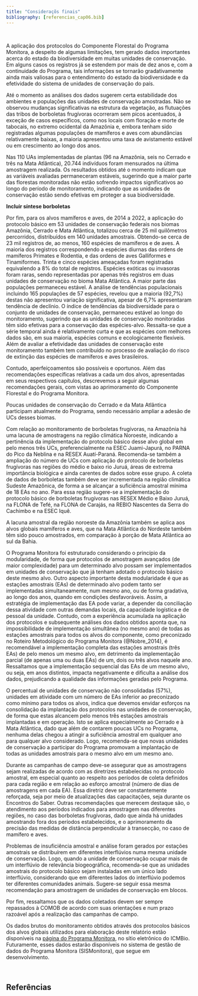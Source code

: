 ```yaml
---
title: "Consideraçõs finais"
bibliography: [referencias_cap06.bib]
---
```


</br>

A aplicação dos protocolos do Componente Florestal do Programa Monitora, a despeito de algumas limitações, tem gerado dados importantes acerca do estado da biodiversidade em muitas unidades de conservação. Em alguns casos os registros já se estendem por mais de dez anos e, com a continuidade do Programa, tais informações se tornarão gradativamente ainda mais valiosas para o entendimento do estado da biodiversidade e da efetividade do sistema de unidades de conservação do país.  

Até o momento as análises dos dados sugerem certa estabilidade dos ambientes e populações das unidades de conservação amostradas. Não se observou mudanças significativas na estrutura da vegetação, as flutuações das tribos de borboletas frugívoras ocorreram sem picos acentuados, à exceção de casos específicos, como nos locais com floração e morte de tabocais, no extremo ocidental da Amazônia e, embora tenham sido registradas algumas populações de mamíferos e aves com abundâncias relativamente baixas, a maioria apresentou uma taxa de avistamento estável ou em crescimento ao longo dos anos.  

Nas 110 UAs implementadas de plantas (96 na Amazônia, seis no Cerrado e três na Mata Atlântica), 20.744 indivíduos foram mensurados na última amostragem realizada.  Os resultados obtidos até o momento indicam que as variáveis avaliadas permaneceram estáveis, sugerindo que a maior parte das florestas monitoradas não estão sofrendo impactos significativos ao longo do período de monitoramento, indicando que as unidades de conservação estão sendo efetivas em proteger a sua biodiversidade.  

**Incluir síntese borboletas**  

Por fim, para os alvos mamíferos e aves, de 2014 a 2022, a aplicação do protocolo básico em 53 unidades de conservação federais nos biomas Amazônia, Cerrado e Mata Atlântica, totalizou cerca de 25 mil quilômetros percorridos, distribuídos em 140 unidades amostrais. Obtendo-se cerca de 23 mil registros de, ao menos, 160 espécies de mamíferos e de aves. A maioria dos registros correspondendo a espécies diurnas das ordens de mamíferos Primates e Rodentia, e das ordens de aves Galliformes e Tinamiformes. Trinta e cinco espécies ameaçadas foram registradas equivalendo a 8% do total de registros. Espécies exóticas ou invasoras foram raras, sendo representadas por apenas três registros em duas unidades de conservação no bioma Mata Atlântica. A maior parte das populações permaneceu estável. A análise de tendências populacionais incluindo 165 populações de 57 espécies, revelou que a maioria (92,7%) destas não apresentou variação significativa, apesar de 6,7% apresentaram tendência de declínio. O índice de tendências da biodiversidade para o conjunto de unidades de conservação, permaneceu estável ao longo do monitoramento, sugerindo que as unidades de conservação monitoradas têm sido efetivas para a conservação das espécies-alvo. Ressalta-se que a série temporal ainda é relativamente curta e que as espécies com melhores dados são, em sua maioria, espécies comuns e ecologicamente flexíveis. Além de avaliar a efetividade das unidades de conservação este monitoramento também tem contribuído no processo de avaliação do risco de extinção das espécies de mamíferos e aves brasileiros.  


Contudo, aperfeiçoamentos são possíveis e oportunos. Além das recomendações específicas relativas a cada um dos alvos, apresentadas em seus respectivos capítulos, descrevemos a seguir algumas recomendações gerais, com vistas ao aprimoramento do Componente Florestal e do Programa Monitora.  

Poucas unidades de conservação do Cerrado e da Mata Atlântica participam atualmente do Programa, sendo necessário ampliar a adesão de UCs desses biomas.  

Com relação ao monitoramento de borboletas frugívoras, na Amazônia há uma lacuna de amostragens na região climática Noroeste, indicando a pertinência da implementação do protocolo básico desse alvo global em pelo menos três UCs, preferencialmente na ESEC Juami-Japurá, no PARNA do Pico da Neblina e na RESEX Auatí-Paraná. Recomenda-se também a ampliação do número de UCs com aplicação do protocolo de borboletas frugívoras nas regiões do médio e baixo rio Juruá, áreas de extrema importância biológica e ainda carentes de dados sobre esse grupo. A coleta de dados de borboletas também deve ser incrementada na região climática Sudeste Amazônica, de forma a se alcançar a suficiência amostral mínima de 18 EAs no ano. Para essa região sugere-se a implementação do protocolo básico de borboletas frugívoras nas RESEX Médio e Baixo Juruá, na FLONA de Tefé, na FLONA de Carajás, na REBIO Nascentes da Serra do Cachimbo e na ESEC Iquê.  

A lacuna amostral da região noroeste da Amazônia também se aplica aos alvos globais mamíferos e aves, que na Mata Atlântica do Nordeste também têm sido pouco amostrados, em comparação à porção de Mata Atlântica ao sul da Bahia.  

O Programa Monitora foi estruturado considerando o princípio da modularidade, de forma que protocolos de amostragem avançados (de maior complexidade) para um determinado alvo possam ser implementados em unidades de conservação que já tenham adotado o protocolo básico deste mesmo alvo. Outro aspecto importante desta modularidade é que as estações amostrais (EAs) de determinado alvo podem tanto ser implementadas simultaneamente, num mesmo ano, ou de forma gradativa, ao longo dos anos, quando em condições desfavoráveis.  Assim, a estratégia de implementação das EA pode variar, a depender da conciliação dessa atividade com outras demandas locais, da capacidade logística e de pessoal da unidade. Contudo, com a experiência acumulada na  aplicação dos protocolos e subsequente  análises dos dados obtidos  aponta que, na impossibilidade de implementação simultânea (no mesmo ano) de todas as estações amostrais para todos os alvos do componente, como preconizado no Roteiro Metodológico do Programa Monitora (@Nobre_2014), é recomendável a  implementação completa das estações amostrais (três EAs) de pelo menos um mesmo  alvo, em detrimento da implementação parcial (de apenas uma ou duas EAs) de um, dois ou três alvos naquele ano.  Ressaltamos que a implementação sequencial das EAs de um mesmo alvo, ou seja, em anos distintos, impacta negativamente e dificulta a análise dos dados, prejudicando a qualidade das informações geradas pelo Programa.  

O percentual de unidades de conservação não consolidadas (57%), unidades em atividade com um número de EAs inferior ao preconizado como mínimo para todos os alvos, indica que devemos envidar esforços na consolidação da implantação dos protocolos nas unidades de conservação, de forma que estas alcancem pelo menos três estações amostrais implantadas e em operação. Isto se aplica especialmente ao Cerrado e à Mata Atlântica, dado que além de contarem poucas UCs no Programa, nenhuma delas chegou a atingir a suficiência amostral em qualquer ano para qualquer alvo considerado. Logo, recomenda-se que novas unidades de conservação a participar do Programa promovam a implantação de todas as unidades amostrais para o mesmo alvo em um mesmo ano.  

Durante as campanhas de campo deve-se assegurar que as amostragens sejam realizadas de acordo com as diretrizes estabelecidas no protocolo amostral, em especial quanto ao respeito aos períodos de coleta definidos para cada região e em relação ao esforço amostral (número de dias de amostragens em cada EA). Essa diretriz deve ser constantemente reforçada, seja por meio de atualizações das capacitações, seja durante os Encontros do Saber. Outras recomendações que merecem destaque são, o atendimento aos períodos indicados para amostragem nas diferentes regiões, no caso das borboletas frugívoras, dado que ainda há unidades amostrando fora dos períodos estabelecidos, e o aprimoramento da precisão das medidas de distância perpendicular à transecção, no caso de mamífero e aves.  

Problemas de insuficiência amostral e análise foram gerados por estações amostrais se distribuírem em diferentes interflúvios numa mesma unidade de conservação. Logo, quando a unidade de conservação ocupar mais de um interflúvio de relevância biogeográfica, recomenda-se que as unidades amostrais do protocolo básico sejam instaladas em um único lado interflúvio, considerando que em diferentes lados do interflúvio podemos ter diferentes comunidades animais. Sugere-se seguir essa mesma recomendação para amostragem de unidades de conservação em blocos.  

Por fim, ressaltamos que os dados coletados devem ser sempre repassados à COMOB de acordo com suas orientações e num prazo razoável após a realização das campanhas de campo.  

Os dados brutos do monitoramento obtidos através dos protocolos básicos dos alvos globais utilizados para elaboração deste relatório estão disponíveis na [página do Programa Monitora](https://www.gov.br/icmbio/pt-br/assuntos/monitoramento), no sítio eletrônico do ICMBio. Futuramente, esses dados estarão disponíveis no sistema de gestão de dados do Programa Monitora (SISMonitora), que segue em desenvolvimento.  



</br>

## Referências